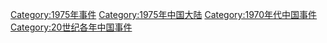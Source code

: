 [[Category:1975年事件|Category:1975年事件]]
[[Category:1975年中国大陆|Category:1975年中国大陆]]
[[Category:1970年代中国事件|Category:1970年代中国事件]]
[[Category:20世纪各年中国事件|Category:20世纪各年中国事件]]